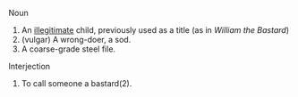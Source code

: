 Noun

# An [[illegitimate]] child, previously used as a title (as in ''William the Bastard'')
# (vulgar) A wrong-doer, a sod.
# A coarse-grade steel file.


Interjection

# To call someone a bastard(2).